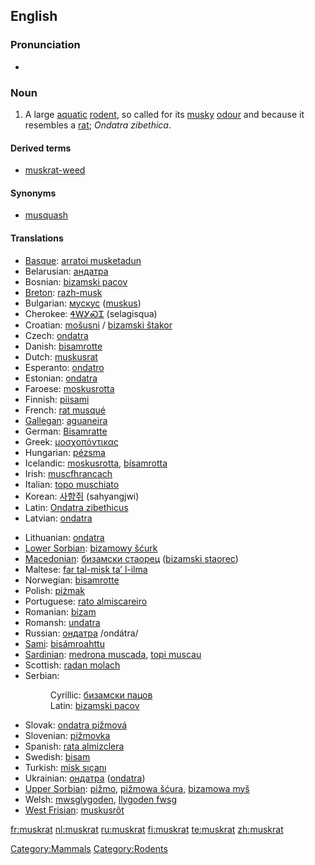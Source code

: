 {{wikipedia}}
==English==

===Pronunciation===
* {{IPA|/'mʌskræt/}}

===Noun===
{{en-noun}}

# A large [[aquatic]] [[rodent]], so called for its [[musky]] [[odour]] and because it resembles a [[rat]]; ''Ondatra zibethica''.

====Derived terms====
* [[muskrat-weed]]

====Synonyms====
* [[musquash]]

====Translations====
{{trans-top|rodent}}
* [[Basque]]: [[arratoi musketadun]]
* Belarusian: [[андатра]] {{f}}
* Bosnian: [[bizamski pacov]] {{m}}
* [[Breton]]: [[razh-musk]]
* Bulgarian: [[мускус]] ([[muskus]])
* Cherokee: [[ᏎᎳᎩᏍᏆ]] (selagisqua)
* Croatian: [[mošusni štakor|mošusni]] / [[bizamski štakor]]
* Czech: [[ondatra]]
* Danish: [[bisamrotte]]
* Dutch: [[muskusrat]] {{f}}
* Esperanto: [[ondatro]]
* Estonian: [[ondatra]]
* Faroese: [[moskusrotta]]
* Finnish: [[piisami]]
* French: [[rat musqué]] {{m}}
* [[Gallegan]]: [[aguaneira]]
* German: [[Bisamratte]] {{f}}
* Greek: [[μοσχοπόντικας]]
* Hungarian: [[pézsma]]
* Icelandic: [[moskusrotta]], [[bísamrotta]]
* Irish: [[muscfhrancach]]
* Italian: [[topo muschiato]] {{m}}
* Korean: [[사향쥐]] (sahyangjwi)
* Latin: [[Ondatra zibethicus]]
* Latvian: [[ondatra]]
{{trans-mid}}
* Lithuanian: [[ondatra]]
* [[Lower Sorbian]]: [[bizamowy šćurk]]
* [[Macedonian]]: [[бизамски стаорец]] ([[bizamski staorec]])
* Maltese: [[far tal-misk ta’ l-ilma]]
* Norwegian: [[bisamrotte]]
* Polish: [[piżmak]]
* Portuguese: [[rato almiscareiro]]
* Romanian: [[bizam]]
* Romansh: [[undatra]]
* Russian: [[ондатра]] /ondátra/ {{f}}
* [[Sami]]: [[bisámroahttu]]
* [[Sardinian]]: [[medrona muscada]], [[topi muscau]]
* Scottish: [[radan molach]]
* Serbian:
*: Cyrillic: [[бизамски пацов]]
*: Latin: [[bizamski pacov]]
* Slovak: [[ondatra pižmová]]
* Slovenian: [[pižmovka]] {{f}}
* Spanish: [[rata almizclera]]
* Swedish: [[bisam]] {{c}}
* Turkish: [[misk sıçanı]]
* Ukrainian: [[ондатра]] ([[ondatra]]) {{f}}
* [[Upper Sorbian]]: [[pižmo]], [[pižmowa šćura]], [[bizamowa myš]]
* Welsh: [[mwsglygoden]], [[llygoden fwsg]]
* [[West Frisian]]: [[muskusrôt]]
{{trans-bottom}}

[[Category:Mammals]]
[[Category:Rodents]]

[[fr:muskrat]]
[[nl:muskrat]]
[[ru:muskrat]]
[[fi:muskrat]]
[[te:muskrat]]
[[zh:muskrat]]